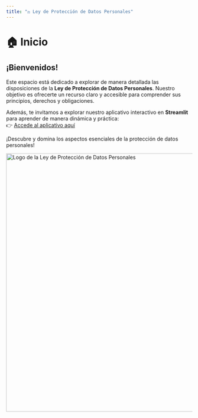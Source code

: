 ```yaml
---
title: "⚖️ Ley de Protección de Datos Personales"
---
```


# 🏠 Inicio

## ¡Bienvenidos!

Este espacio está dedicado a explorar de manera detallada las disposiciones de la **Ley de Protección de Datos Personales**. Nuestro objetivo es ofrecerte un recurso claro y accesible para comprender sus principios, derechos y obligaciones.


Además, te invitamos a explorar nuestro aplicativo interactivo en **Streamlit** para aprender de manera dinámica y práctica:  
👉 [Accede al aplicativo aquí](https://ley-datos-personales.streamlit.app/)  

¡Descubre y domina los aspectos esenciales de la protección de datos personales!


<img src="images/principios.png" alt="Logo de la Ley de Protección de Datos Personales" width="700">
